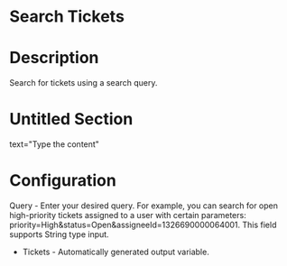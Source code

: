 ﻿# Search Tickets

# Description

Search for tickets using a search query.

# Untitled Section

text="Type the content"

# Configuration

Query - Enter your desired query. For example, you can search for open high-priority tickets assigned to a user with certain parameters: priority=High&status=Open&assigneeId=1326690000064001. This field supports String type input.









* Tickets - Automatically generated output variable.
